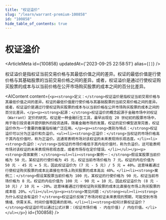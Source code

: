 ```yaml
---
title: "权证溢价"
slug: "/learn/warrant-premium-100858"
id: "100858"
hide_table_of_contents: true
---
```



# 权证溢价

<ArticleMeta id={100858} updatedAt={'2023-09-25 22:58:51'} alias={`[]`} />
<div className='border-solid border-b border-t-0 my-4 border-[var(--ifm-color-gray-300)]' />

权证溢价是指权证当前交易价格与其最低价值之间的差异。权证的最低价值是行使价格与其基础股票的当前交易价格之间的差异。或者，权证溢价是通过行使权证购买股票的成本与以当前价格在公开市场购买股票的成本之间的百分比差异。

<AIContent content={`<p><strong>定义：</strong>权证溢价是指权证当前交易价格与其最低价值之间的差异。权证的最低价值是行使价格与其基础股票的当前交易价格之间的差异。或者，权证溢价是通过行使权证购买股票的成本与以当前价格在公开市场购买股票的成本之间的百分比差异。</p><p><strong>起源：</strong>权证溢价的概念起源于金融市场中对权证（Warrant）定价的研究。权证是一种金融衍生工具，最早出现在 20 世纪初的股票市场中，用于吸引投资者并提供额外的投资选择。随着金融市场的发展，权证的定价模型逐渐完善，权证溢价作为一个重要的衡量指标被广泛应用。</p><p><strong>类别与特点：</strong>权证溢价可以分为正溢价和负溢价。<ul><li><strong>正溢价：</strong>当权证的市场价格高于其内在价值时，称为正溢价。这通常表明市场对该权证的未来表现持乐观态度。</li><li><strong>负溢价：</strong>当权证的市场价格低于其内在价值时，称为负溢价。这可能表明市场对该权证的未来表现持悲观态度，或者市场存在定价错误。</li></ul></p><p><strong>具体案例：</strong><ul><li><strong>案例一：</strong>假设某股票当前价格为 50 元，某权证的行使价格为 45 元，权证当前市场价格为 7 元。权证的内在价值为 50 元 - 45 元 = 5 元，因此权证溢价为 (7 元 - 5 元) / 5 元 = 40%。这意味着通过行使权证购买股票的成本比直接在市场上购买股票的成本高出 40%。</li><li><strong>案例二：</strong>假设某股票当前价格为 100 元，某权证的行使价格为 90 元，权证当前市场价格为 8 元。权证的内在价值为 100 元 - 90 元 = 10 元，因此权证溢价为 (8 元 - 10 元) / 10 元 = -20%。这意味着通过行使权证购买股票的成本比直接在市场上购买股票的成本低 20%。</li></ul></p><p><strong>常见问题：</strong><ul><li><strong>为什么权证会有溢价？</strong>权证溢价反映了市场对权证未来表现的预期，可能受到市场情绪、供需关系、时间价值等因素的影响。</li><li><strong>如何计算权证溢价？</strong>权证溢价可以通过公式计算：(权证市场价格 - 内在价值) / 内在价值。</li></ul></p>`} id={100858} />
